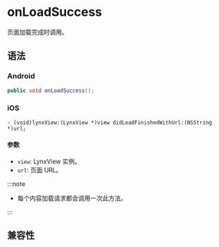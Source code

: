 # onLoadSuccess

页面加载完成时调用。

## 语法

### Android

```java
public void onLoadSuccess();
```

### iOS

```objc
- (void)lynxView:(LynxView *)view didLoadFinishedWithUrl:(NSString *)url;
```

#### 参数

- `view`: LynxView 实例。
- `url`: 页面 URL。

:::note

- 每个内容加载请求都会调用一次此方法。

:::

## 兼容性


<LegacyCompatTable metadata="lynx-native-api/lynx-view-client/on-load-success" />